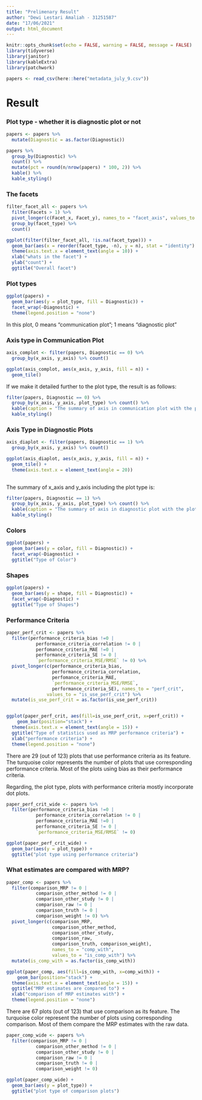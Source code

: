 ```yaml
---
title: "Prelimenary Result"
author: "Dewi Lestari Amaliah - 31251587"
date: "17/06/2021"
output: html_document
---
```


```r
knitr::opts_chunk$set(echo = FALSE, warning = FALSE, message = FALSE)
library(tidyverse)
library(janitor)
library(kableExtra)
library(patchwork)
```


```r
papers <- read_csv(here::here("metadata_july_9.csv"))

```

# Result 

### Plot type - whether it is diagnostic plot or not 

```r
papers <- papers %>%
  mutate(Diagnostic = as.factor(Diagnostic))

papers %>%
  group_by(Diagnostic) %>%
  count() %>%
  mutate(pct = round(n/nrow(papers) * 100, 2)) %>%
  kable() %>%
  kable_styling()
```


### The facets

```r
filter_facet_all <- papers %>%
  filter(Facets > 1) %>%
  pivot_longer(c(Facet_x, Facet_y), names_to = "facet_axis", values_to = "facet_type") %>%
  group_by(facet_type) %>%
  count()

ggplot(filter(filter_facet_all, !is.na(facet_type))) +
  geom_bar(aes(x = reorder(facet_type, -n), y = n), stat = "identity") +
  theme(axis.text.x = element_text(angle = 10)) +
  xlab("whats in the facet") +
  ylab("count") +
  ggtitle("Overall facet")


```

### Plot types

```r
ggplot(papers) +
  geom_bar(aes(y = plot_type, fill = Diagnostic)) +
  facet_wrap(~Diagnostic) +
  theme(legend.position = "none")
```

In this plot, 0 means "communication plot"; 1 means "diagnostic plot"


### Axis type in Communication Plot

```r

axis_complot <- filter(papers, Diagnostic == 0) %>% 
  group_by(x_axis, y_axis) %>% count()

ggplot(axis_complot, aes(x_axis, y_axis, fill = n)) + 
  geom_tile()
```


If we make it detailed further to the plot type, the result is as follows:

```r
filter(papers, Diagnostic == 0) %>% 
  group_by(x_axis, y_axis, plot_type) %>% count() %>% 
  kable(caption = "The summary of axis in communication plot with the plot type") %>% 
  kable_styling()
```



### Axis Type in Diagnostic Plots

```r

axis_diaplot <- filter(papers, Diagnostic == 1) %>% 
  group_by(x_axis, y_axis) %>% count() 

ggplot(axis_diaplot, aes(x_axis, y_axis, fill = n)) + 
  geom_tile() +
  theme(axis.text.x = element_text(angle = 20))
  
```

The summary of x_axis and y_axis including the plot type is: 

```r
filter(papers, Diagnostic == 1) %>% 
  group_by(x_axis, y_axis, plot_type) %>% count() %>% 
  kable(caption = "The summary of axis in diagnostic plot with the plot type") %>% 
  kable_styling()
```










### Colors

```r
ggplot(papers) + 
  geom_bar(aes(y = color, fill = Diagnostic)) +
  facet_wrap(~Diagnostic) +
  ggtitle("Type of Color")
```


### Shapes

```r
ggplot(papers) + 
  geom_bar(aes(y = shape, fill = Diagnostic)) +
  facet_wrap(~Diagnostic) +
  ggtitle("Type of Shapes")
```

### Performance Criteria 

```r
paper_perf_crit <- papers %>%
  filter(performance_criteria_bias !=0 |
           performance_criteria_correlation != 0 |
           perfomance_criteria_MAE !=0 |
           performance_criteria_SE != 0 |
           `performance_criteria_MSE/RMSE` != 0) %>%
  pivot_longer(c(performance_criteria_bias,
                 performance_criteria_correlation,
                 perfomance_criteria_MAE,
                 `performance_criteria_MSE/RMSE`,
                 performance_criteria_SE), names_to = "perf_crit",
               values_to = "is_use_perf_crit") %>%
  mutate(is_use_perf_crit = as.factor(is_use_perf_crit))


ggplot(paper_perf_crit, aes(fill=is_use_perf_crit, x=perf_crit)) + 
    geom_bar(position="stack") +
  theme(axis.text.x = element_text(angle = 15)) +
  ggtitle("Type of statistics used as MRP performance criteria") +
  xlab("performance criteria") +
  theme(legend.position = "none")
```

There are 29 (out of 123) plots that use performance criteria as its feature. 
The turquoise color represents the number of plots that use corresponding performance criteria. 
Most of the plots using bias as their performance criteria. 

Regarding, the plot type, plots with performance criteria mostly incorporate dot plots.

```r
paper_perf_crit_wide <- papers %>%
  filter(performance_criteria_bias !=0 |
           performance_criteria_correlation != 0 |
           perfomance_criteria_MAE !=0 |
           performance_criteria_SE != 0 |
           `performance_criteria_MSE/RMSE` != 0)

ggplot(paper_perf_crit_wide) +
  geom_bar(aes(y = plot_type)) +
  ggtitle("plot type using performance criteria")

```



### What estimates are compared with MRP?

```r
paper_comp <- papers %>%
  filter(comparison_MRP != 0 |
           comparison_other_method != 0 |
           comparison_other_study != 0 |
           comparison_raw != 0 |
           comparison_truth != 0 |
           comparison_weight != 0) %>%
  pivot_longer(c(comparison_MRP,
                 comparison_other_method,
                 comparison_other_study,
                 comparison_raw,
                 comparison_truth, comparison_weight),
                 names_to = "comp_with",
                 values_to = "is_comp_with") %>%
  mutate(is_comp_with = as.factor(is_comp_with))

ggplot(paper_comp, aes(fill=is_comp_with, x=comp_with)) + 
    geom_bar(position="stack") +
  theme(axis.text.x = element_text(angle = 15)) +
  ggtitle("MRP estimates are compared to") +
  xlab("comparison of MRP estimates with") +
  theme(legend.position = "none")
```

There are 67 plots (out of 123) that use comparison as its feature. 
The turquoise color represent the number of plots using corresponding comparison. 
Most of them compare the MRP estimates with the raw data. 


```r
paper_comp_wide <- papers %>%
  filter(comparison_MRP != 0 |
           comparison_other_method != 0 |
           comparison_other_study != 0 |
           comparison_raw != 0 |
           comparison_truth != 0 |
           comparison_weight != 0)

ggplot(paper_comp_wide) +
  geom_bar(aes(y = plot_type)) +
  ggtitle("plot type of comparison plots")


```


